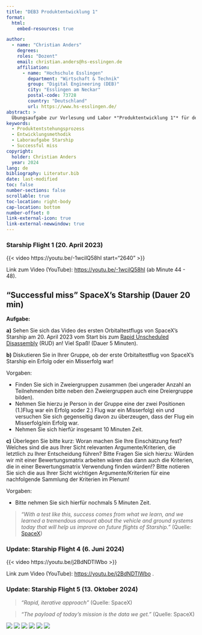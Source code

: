 ```yaml
---
title: "DEB3 Produktentwicklung 1"
format:
  html:
    embed-resources: true

author:
  - name: "Christian Anders"
    degrees: 
    roles: "Dozent"
    email: christian.anders@hs-esslingen.de
    affiliation: 
      - name: "Hochschule Esslingen"
        department: "Wirtschaft & Technik"
        group: "Digital Engineering (DEB)"
        city: "Esslingen am Neckar"
        postal-code: 73728
        country: "Deutschland"
        url: https://www.hs-esslingen.de/
abstract: > 
  Übungsaufgabe zur Vorlesung und Labor *"Produktentwicklung 1"* für den Studiengang Digital Engineering DEB3 im Wintersemester 2024/2025
keywords:
  - Produktentstehungsprozess
  - Entwicklungsmethodik
  - Laboraufgabe Starship
  - Successful miss
copyright: 
  holder: Christian Anders
  year: 2024
lang: de
bibliography: Literatur.bib
date: last-modified
toc: false
number-sections: false
scrollable: true
toc-location: right-body
cap-location: bottom
number-offset: 0
link-external-icon: true
link-external-newwindow: true
---
```


### Starship Flight 1 (20. April 2023)

{{< video https://youtu.be/-1wcilQ58hI start="2640" >}}

Link zum Video (YouTube): <https://youtu.be/-1wcilQ58hI> (ab Minute 44 - 48).

::: {.callout-note}
## "Successful miss" SpaceX's Starship (Dauer 20 min)
**Aufgabe:**

**a)** Sehen Sie sich das Video des ersten Orbitaltestflugs von SpaceX's Starship am 20. April 2023 vom Start bis zum [Rapid Unscheduled Disassembly](https://en.wiktionary.org/wiki/rapid_unplanned_disassembly) (RUD) an! Viel Spaß! (Dauer 5 Minuten).

**b)** Diskutieren Sie in Ihrer Gruppe, ob der erste Orbitaltestflug von SpaceX's Starship ein Erfolg oder ein Misserfolg war!

Vorgaben:

+ Finden Sie sich in Zweiergruppen zusammen (bei ungerader Anzahl an Teilnehmenden bitte neben den Zweiergruppen auch eine Dreiergruppe bilden).
+ Nehmen Sie hierzu je Person in der Gruppe eine der zwei Positionen (1.)Flug war ein Erfolg xoder 2.) Flug war ein Misserfolg) ein und versuchen Sie sich gegenseitig davon zu überzeugen, dass der Flug ein Misserfolg/ein Erfolg war.
+ Nehmen Sie sich hierfür insgesamt 10 Minuten Zeit.

**c)** Überlegen Sie bitte kurz: Woran machen Sie Ihre Einschätzung fest? Welches sind die aus Ihrer Sicht relevanten Argumente/Kriterien, die letztlich zu Ihrer Entscheidung führen? Bitte Fragen Sie sich hierzu: Würden wir mit einer Bewertungsmatrix arbeiten wären das dann auch die Kriterien, die in einer Bewertungsmatrix Verwendung finden würden!? Bitte notieren Sie sich die aus Ihrer Sicht wichtigen Argumente/Kriterien für eine nachfolgende Sammlung der Kriterien im Plenum!

Vorgaben:

+ Bitte nehmen Sie sich hierfür nochmals 5 Minuten Zeit. 
:::

<!--
Diskutieren Sie in Ihrer Gruppe, auf welcher Grundlage, vor dem Hintergrund welcher Erwartungshaltung, aus welcher Rolle im Projekt Starship heraus Sie Ihre Einschätzung gefunden haben!
-->


> *"With a test like this, success comes from what we learn, and we learned a tremendous amount about the vehicle and ground systems today that will help us improve on future flights of Starship."* (Quelle: [SpaceX](https://www.spacex.com/launches/mission/?missionId=starship-flight-test#:~:text=April%2020,%202023.%20Starship%20Flight%20Test.%20SpaceX%20designs,%20manufactures%20and))


<!--
### Update: Starship Flight 1 (20. April 2023)

{{< video https://youtu.be/_krgcofiM6M >}}
-->

<!--
### Update: Starship Flight 2 (18. November 2023)

{{< video https://youtu.be/C3iHAgwIYtI >}}
-->

<!-- -------------------------------------------------------------------------

                       Starship Flight 4 (6. Juni 2024)

-------------------------------------------------------------------------- -->

### Update: Starship Flight 4 (6. Juni 2024)

{{< video https://youtu.be/j2BdNDTlWbo >}}

Link zum Video (YouTube): <https://youtu.be/j2BdNDTlWbo> .

<!-- -------------------------------------------------------------------------

                       Starship Flight 5 (13. Oktober 2024)

-------------------------------------------------------------------------- -->

### Update: Starship Flight 5 (13. Oktober 2024)

> *"Rapid, iterative approach"* (Quelle: SpaceX)

> *"The payload of today's mission is the data we get."* (Quelle: SpaceX)

![](images/Starship5_000004.png)
![](images/Starship5_000151.png)
![](images/Starship5_000646.png)
![](images/Starship5_001014.png)
![](images/Starship5_005430.png)
![](images/Starship5_010602.png)
